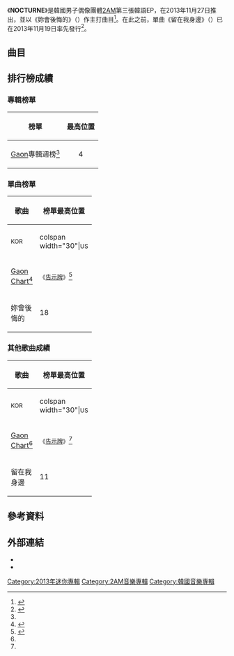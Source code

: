 {{Infobox album <!-- See Wikipedia:WikiProject Albums -->
| Name        = NOCTURNE
| Type        = EP
| Artist      = [[2AM|2AM]]
| Cover       = 2AM NOCTURNE.jpg
| Caption     = 韓國版封面
| Released    = {{Start date|2013|11|27}}
| Recorded    = 2013年
| Genre       = [[韓國流行音樂|韓國流行音樂]]
| Length      = 18:00
| Language    = [[韓語|韓語]]
| Label       = [[JYP娛樂|Big Hit娛樂]]
| Producer    = 
| Last album  = [[One_Spring_Day|One Spring Day]]<br>（2013年）
| This album  = '''NOCTURNE'''<br>（2013年）
| Next album  = [[Let's_Talk|Let's Talk]]<br>（2014年）
| Misc        ={{singles
  | Promo          = yes
  | Name           = NOCTURNE
  | Type           = EP
  | Single 1       = 留在我身邊（{{lang|ko|그냥 있어줘}}）
  | Single 1 date  = {{Start date|2013|11|19}}
  | Single 2       = 妳會後悔的（{{lang|ko|후회할거야}}）
  | Single 2 date  = {{Start date|2013|11|27}}
}}
}}
《'''NOCTURNE'''》是韓國男子偶像團體[[2AM|2AM]]第三張韓語EP，在2013年11月27日推出，並以《妳會後悔的》（{{lang-ko|후회할거야}}）作主打曲目<ref>{{cite web|url=http://music.daum.net/album/main?albumId=726210|title=(EP) Nocturne / Daum 뮤직 :: NOCTURNE Music on Daum|date=2013-11-27|work=|publisher=[[Daum_Communications|Daum Communications]]|accessdate=2014-01-19|language=ko|archive-url=https://web.archive.org/web/20140202092437/http://music.daum.net/album/main?albumId=726210|archive-date=2014-02-02|dead-url=yes}}</ref>。在此之前，單曲《留在我身邊》（{{lang-ko|그냥 있어줘}}）已在2013年11月19日率先發行<ref>{{cite web|url=http://www.allkpop.com/article/2013/11/2am-ask-you-to-just-stay-with-pre-release-from-mini-album-nocturne#axzz2qrAbTjCb|title=2AM ask you to 'Just Stay' with pre-release from their mini album 'Nocturne'|date=2013-11-18|work=|publisher=[[Allkpop|Allkpop]]|accessdate=2014-01-19|language=|archive-date=2014-02-01|archive-url=https://web.archive.org/web/20140201205155/http://www.allkpop.com/article/2013/11/2am-ask-you-to-just-stay-with-pre-release-from-mini-album-nocturne#axzz2qrAbTjCb|dead-url=no}}</ref>。

==曲目==
{{tracklist
| collapsed       = no
| total_length    = 18:00

| title1          = 留在我身邊
| note1           = {{lang|ko|그냥 있어줘}}
| music1          = [[Ra.D|Ra.D]]<br>[[d.ear|d.ear]]
| lyrics1         = Ra.D
| arranger1       = [[柳雄列|柳雄列]]（{{lang|ko|유웅렬}}）<br>d.ear
| length1         = 3:56

| title2          = 妳會後悔的
| note2           =  {{lang|ko|후회할거야}}
| music2          = [[吳賢皓|吳賢皓]]（{{lang|ko|오현호}}）<br>[[金斗鉉|黃金斗鉉]]（{{lang|ko|황금두현}}）<br>[[Noneun_Eorinie|Noneun Eorinie]]
| lyrics2         = 黃金斗鉉<br>Noneun Eorinie<br>[[方時赫|HITMAN BANG]]
| arranger2       = 吳賢皓<br>黃金斗鉉<br>Noneun Eorinie
| length2         = 3:16

| title3          = 越看越美
| note3           = {{lang|ko|볼수록 예뻐}}
| music3          = [[李己|李己]]（{{lang|ko|이기}}）<br>[[張元珪|張元珪]]（{{lang|ko|장원규}}）
| lyrics3         = 李己<br>張元珪<br>[[Jerry_L|Jerry L]]
| arranger3       = 張元珪
| length3         = 3:13

| title4          = 致天使
| note4           = {{lang|ko|천사에게}}
| music4          = [[鄭珍雲|鄭珍雲]]
| lyrics4         = 鄭珍雲
| arranger4       = [[孫英真|孫英真]]（{{lang|ko|손영진}}）<br>[[林尚赫|林尚赫]]（{{lang|ko|임상혁}}）<br>鄭珍雲
| length4         = 4:24

| title5          = 只有你
| note5           = {{lang|ko|너뿐이야}}
| music5          = [[李昶旻|李昶旻]]<br>[[崔智薰|崔智薰]]（{{lang|ko|최지훈}}）<br>[[Miss_Kay|Miss Kay]]
| lyrics5         = 李昶旻
| arranger5       = Miss Kay
| length5         = 3:09
}}

==排行榜成績==

=== 專輯榜單 ===
{| class="wikitable sortable"
!榜單
!最高位置
|-
|[[Gaon_Chart|Gaon]]專輯週榜<ref name="gaon" />
|align="center"|4
|}

=== 單曲榜單 ===
{| class="wikitable sortable" style="text-align:center;"
! rowspan="3" | 歌曲
! colspan="9" | 榜單最高位置
|-
!colspan="1" width="30"|<small>KOR</small>
!colspan width="30"|<small>US</small>
|- style="font-size:smaller;"
! [[Gaon_Chart|Gaon Chart]]<ref name="gaon">{{cite web |url=http://gaonchart.co.kr/digital_chart/index.php?nationGbn=T&chart_Time=year |title=Gaon Search - 2AM |date= |work= |publisher=Gaon |accessdate=2014-01-19 |language=ko |deadurl=yes |archiveurl=https://web.archive.org/web/20140202100922/http://gaonchart.co.kr/digital_chart/index.php?nationGbn=T&chart_Time=year |archivedate=2014-02-02 }}</ref>
!width="30"|<small>《[[告示牌_(雜誌)|告示牌]]》{{link-en|韓國K-Pop百強|Korea K-Pop Hot 100|K-Pop}}</small><ref name=billboard>{{cite web|url=http://www.billboard.com/#/charts/k-pop-hot-100|title=Korea K-Pop Hot 100 Music Chart|date=2011-09-08|work=|publisher=Billboard|accessdate=2014-01-19|language=|archive-date=2012-09-20|archive-url=https://archive.is/20120920/http://www.billboard.com/%23/news/usher-introduces-teen-singer-justin-bieber-1003966989.story#/charts/k-pop-hot-100|dead-url=no}}</ref>
|-
| align="left" | 妳會後悔的
| 18
| -
|}

===其他歌曲成績===
{| class="wikitable sortable" style="text-align:center;"
! rowspan="3" | 歌曲
! colspan="9" | 榜單最高位置
|-
!colspan="1" width="30"|<small>KOR</small>
!colspan width="30"|<small>US</small>
|- style="font-size:smaller;"
! [[Gaon_Chart|Gaon Chart]]<ref name="gaon" />
!width="30"|<small>《[[告示牌_(雜誌)|告示牌]]》{{link-en|韓國K-Pop百強|Korea K-Pop Hot 100|K-Pop}}</small><ref name=billboard />
|-
| align="left" | 留在我身邊
| 11
| -
|}

== 參考資料 ==
{{reflist}}

== 外部連結 ==
* {{YouTube|id = o2kb5Horuxc|title = Teaser: ''후회할거야''}}
* {{YouTube|id = VKSeah_vuNI|title = "후회할거야 妳會後悔的" 音樂錄影帶}}

{{2AM}}

[[Category:2013年迷你專輯|Category:2013年迷你專輯]]
[[Category:2AM音樂專輯|Category:2AM音樂專輯]]
[[Category:韓國音樂專輯|Category:韓國音樂專輯]]